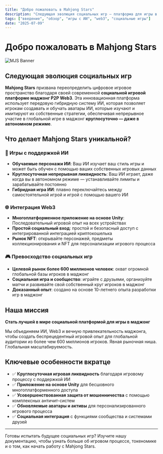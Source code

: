 ```yaml
---
title: "Добро пожаловать в Mahjong Stars"
description: "Следующая эволюция социальных игр — платформа для игры в маджонг Web3 с поддержкой ИИ и круглосуточной игрой"
tags: ["введение", "обзор", "игры с ИИ", "web3", "социальные игры"]
date: "2025-07-09"
---
```



# Добро пожаловать в Mahjong Stars

![MJS Banner](/static/images/banner.png)

## Следующая эволюция социальных игр

**Mahjong Stars** призвана переопределить цифровое игровое пространство благодаря своей современной **социальной игровой платформе маджонг P2P Web3**. Эта инновационная платформа использует передовую гибридную систему ИИ, которая позволяет игрокам создавать и обучать аватары ИИ, которые изучают и имитируют их собственные стратегии, обеспечивая непрерывное участие в глобальной игре в маджонг **круглосуточно — даже в автономном режиме**.

## Что делает Mahjong Stars уникальной?

### 🤖 Игры с поддержкой ИИ
- **Обучаемые персонажи ИИ**: Ваш ИИ изучает ваш стиль игры и может быть обучен с помощью ваших собственных игровых данных
- **Круглосуточная непрерывная ликвидность**: Ваш ИИ играет, даже когда вы в автономном режиме — устанавливайте лимиты и зарабатывайте постоянно
- **Гибридная игра ИИ**: плавно переключайтесь между самостоятельной игрой и игрой с помощью вашего ИИ


### 🌐 Интеграция Web3
- **Многоплатформенное приложение на основе Unity**: Последовательный игровой опыт на всех устройствах
- **Простой социальный вход**: простой и безопасный доступ с интегрированной интеграцией криптокошелька
- **Рынок NFT**: открывайте персонажей, предметы коллекционирования и NFT для персонализации игрового процесса

### 🎮 Превосходство социальных игр
- **Целевой рынок более 600 миллионов человек**: охват огромной глобальной базы игроков в маджонг
- **Социальная игра и сообщество**: играйте с друзьями, организуйте матчи и развивайте свой собственный круг игроков в маджонг
- **Доказанный опыт**: создано на основе 10-летнего опыта разработки игр в маджонг

## Наша миссия

**Стать лучшей в мире социальной платформой для игры в маджонг**

Мы объединяем ИИ, Web3 и вечную привлекательность маджонга, чтобы создать беспрецедентный игровой опыт для глобальной аудитории из более чем 600 миллионов игроков. Явная рыночная ниша. Глобальная масштабируемость.

## Ключевые особенности вкратце

- ✅ **Круглосуточная игровая ликвидность** благодаря игровому процессу с поддержкой ИИ
- ✅ **Приложение на основе Unity** для бесшовного многоплатформенного доступа
- ✅ **Усовершенствованная защита от мошенничества** с помощью комплексных античит-систем
- ✅ **Обновляемые аватары и активы** для персонализированного игрового процесса
- ✅ **Социальная интеграция** с функциями сообщества и системами друзей

---

Готовы испытать будущее социальных игр? Изучите нашу документацию, чтобы узнать больше об игровом процессе, токеномике и о том, как начать работу с Mahjong Stars.